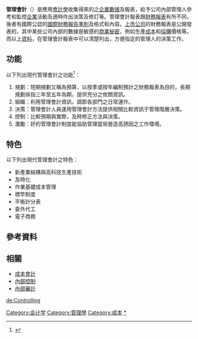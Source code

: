 {{expert}}
{{会计|expanded=主要类别}}

'''管理會計'''（{{lang-en|Management accounting}}）是應用[[會計學|會計學]]收集得來的之[[企業|企業]][[數據|數據]]及報表，給予公司內部管理人參考和監控[[企業|企業]]活動及適時作出決策及修訂等。管理會計報表跟[[財務報表|財務報表]]有所不同，後者有國際公認的[[國際財務報告準則|國際財務報告準則]]及格式和內容。[[上市公司|上市公司]]的財務報表是公開發表的，其中某些公司內部的數據是敏感的[[商業秘密|商業秘密]]，例如生產[[成本|成本]]和[[採購|採購]]價格等。而以上[[資料|資料]]，在管理會計報表中可以清楚列出，方便指定的管理人的決策工作。

==功能==
以下列出現代管理會計之功能<ref name="鄭丁旺">{{cite book |author=鄭丁旺、汪泱若、張錫惠|title=管理會計(三版) |pages= |year=2015 |publisher=指南書局|location=[[臺北市|臺北市]] |isbn=9789866085475}}</ref>：
#規劃：短期規劃又稱為預算，以按季或按年編制預計之財務報表為目的，長期規劃係指三年至五年為期，提供充分之攸關資訊。
#組織：利用管理會計資訊，調節各部門之日常運作。
#決策：管理會計人員運用管理會計方法提供相關比較資訊于管理階層決策。
#控制：比較預期與實際，及時修正方法與決策。
#激勵：好的管理會計制度能協助管理當局營造高誘因之工作環境。

==特色==
以下列出現代管理會計之特色{{r|鄭丁旺}}：
*新產業結構與高科技生產技術
*及時化
*作業基礎成本管理
*標竿制度
*平衡計分表
*委外代工
*電子商務

== 參考資料 ==
{{reflist}}

==相關==
* [[成本會計|成本會計]]
* [[內部控制|內部控制]]
* [[內部審計|內部審計]]

{{Authority control}}
[[Category:会计学|Category:会计学]]
[[Category:管理學|Category:管理學]]
[[Category:成本|Category:成本]]
[[Category:管理会计|*]]

[[de:Controlling|de:Controlling]]